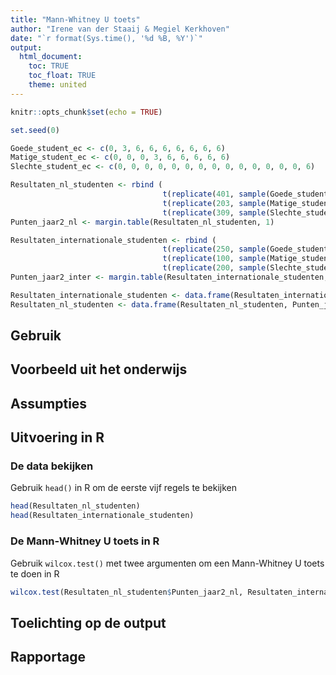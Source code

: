 ```yaml
---
title: "Mann-Whitney U toets"
author: "Irene van der Staaij & Megiel Kerkhoven"
date: "`r format(Sys.time(), '%d %B, %Y')`"
output: 
  html_document:
    toc: TRUE
    toc_float: TRUE
    theme: united
---
```


```r
knitr::opts_chunk$set(echo = TRUE)
```


```r
set.seed(0)

Goede_student_ec <- c(0, 3, 6, 6, 6, 6, 6, 6, 6)
Matige_student_ec <- c(0, 0, 0, 3, 6, 6, 6, 6, 6)
Slechte_student_ec <- c(0, 0, 0, 0, 0, 0, 0, 0, 0, 0, 0, 0, 0, 0, 6)

Resultaten_nl_studenten <- rbind (
                                  t(replicate(401, sample(Goede_student_ec, 11, replace = TRUE))), 
                                  t(replicate(203, sample(Matige_student_ec, 11, replace = TRUE))),
                                  t(replicate(309, sample(Slechte_student_ec, 11, replace = TRUE))))
Punten_jaar2_nl <- margin.table(Resultaten_nl_studenten, 1)

Resultaten_internationale_studenten <- rbind (
                                  t(replicate(250, sample(Goede_student_ec, 11, replace = TRUE))), 
                                  t(replicate(100, sample(Matige_student_ec, 11, replace = TRUE))),
                                  t(replicate(200, sample(Slechte_student_ec, 11, replace = TRUE))))
Punten_jaar2_inter <- margin.table(Resultaten_internationale_studenten, 1)

Resultaten_internationale_studenten <- data.frame(Resultaten_internationale_studenten, Punten_jaar2_inter)
Resultaten_nl_studenten <- data.frame(Resultaten_nl_studenten, Punten_jaar2_nl)

```

## Gebruik

## Voorbeeld uit het onderwijs

## Assumpties

## Uitvoering in R

### De data bekijken
Gebruik `head()` in R om de eerste vijf regels te bekijken
```r
head(Resultaten_nl_studenten)
head(Resultaten_internationale_studenten)
```

### De Mann-Whitney U toets in R
Gebruik `wilcox.test()` met twee argumenten om een Mann-Whitney U toets te doen in R
```r
wilcox.test(Resultaten_nl_studenten$Punten_jaar2_nl, Resultaten_internationale_studenten$Punten_jaar2)
```

## Toelichting op de output

## Rapportage

